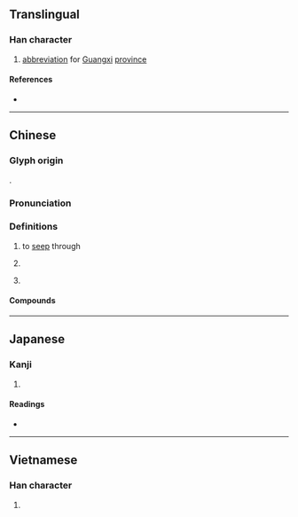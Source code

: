 {{also|漓}}
{{character info/new}}
==Translingual==

===Han character===
{{Han char|rn=85|rad=水|as=19|sn=22|four=30114|canj=EYBG|ids=⿰氵離}}

# [[abbreviation]] for [[Guangxi]] [[province]]

====References====
* {{Han ref|kx=0663.170|dkj=18779|dj=1072.120|hdz=31793.100|uh=7055|ud=28757|bh=F6E8|bd=63208}}

----

==Chinese==
{{zh-forms|s=漓|t2=漓}}

===Glyph origin===
{{Han etym}}
{{Han compound|水|離|ls=psc|c1=s|c2=p|t1=water}}.

===Pronunciation===
{{zh-pron
|m=lí
|c=lei4
|mn=lî
|mn-t=li5
|w=3li
|mc=y
|oc=y
|cat=v,pn
}}

===Definitions===
{{zh-hanzi}}

# to [[seep]] through
# {{zh-div|江|水}} {{w|Li River (Guangxi)|Li River}} {{gloss|a river in [[Guangxi]], China}}
# {{zh-div|水}} {{zh-altname|大夏河}}

====Compounds====
{{zh-der|灕湘|灕江|灕然}}

{{zh-cat|Rivers in China}}

----

==Japanese==

===Kanji===
{{ja-kanji|grade=|rs=水19}}

# {{defn|lang=ja|sort=水19}}

====Readings====
* {{ja-readings|on=[[り]] (ri)|kun=[[しみこむ]] (shimikomu)}}

----

==Vietnamese==

===Han character===
{{vi-readings|rs=水19| hanviet = li}}

# {{defn|lang=vi|sort=水19}}